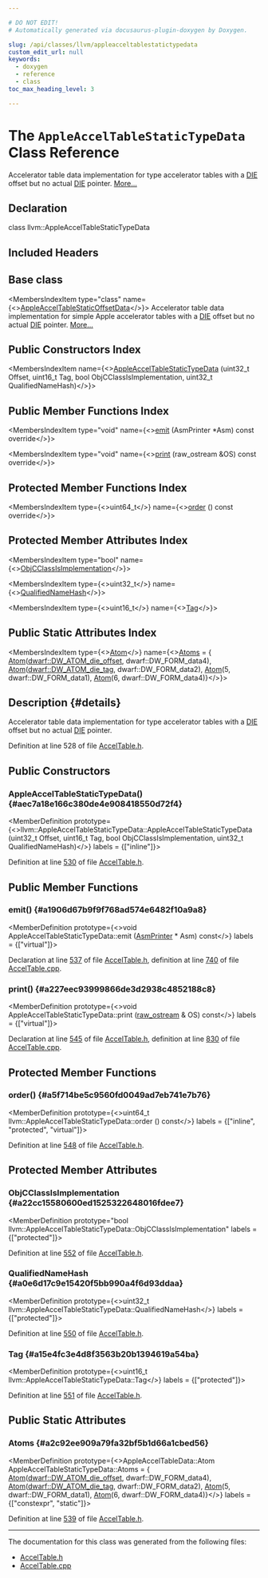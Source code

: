 ```yaml
---

# DO NOT EDIT!
# Automatically generated via docusaurus-plugin-doxygen by Doxygen.

slug: /api/classes/llvm/appleacceltablestatictypedata
custom_edit_url: null
keywords:
  - doxygen
  - reference
  - class
toc_max_heading_level: 3

---
```





# The `AppleAccelTableStaticTypeData` Class Reference

<DoxygenPage pluginConfig={pluginConfig}>

Accelerator table data implementation for type accelerator tables with a <a href="/docs/api/classes/llvm/die">DIE</a> offset but no actual <a href="/docs/api/classes/llvm/die">DIE</a> pointer. <a href="#details">More...</a>

## Declaration

<CodeBlock>class llvm::AppleAccelTableStaticTypeData</CodeBlock>

## Included Headers

<IncludesList>
<IncludesListItem
  filePath="llvm/CodeGen/AccelTable.h"
  permalink="/docs/api/files/include/include/llvm/include/llvm/codegen/acceltable-h"
  isLocal="true" />
</IncludesList>

## Base class

<MembersIndex>

<MembersIndexItem
  type="class"
  name={<><a href="/docs/api/classes/llvm/appleacceltablestaticoffsetdata">AppleAccelTableStaticOffsetData</a></>}>
Accelerator table data implementation for simple Apple accelerator tables with a <a href="/docs/api/classes/llvm/die">DIE</a> offset but no actual <a href="/docs/api/classes/llvm/die">DIE</a> pointer. <a href="/docs/api/classes/llvm/appleacceltablestaticoffsetdata/#details">More...</a>
</MembersIndexItem>

</MembersIndex>

## Public Constructors Index

<MembersIndex>

<MembersIndexItem
  name={<><a href="#aec7a18e166c380de4e908418550d72f4">AppleAccelTableStaticTypeData</a> (uint32&#95;t Offset, uint16&#95;t Tag, bool ObjCClassIsImplementation, uint32&#95;t QualifiedNameHash)</>}>
</MembersIndexItem>

</MembersIndex>

## Public Member Functions Index

<MembersIndex>

<MembersIndexItem
  type="void"
  name={<><a href="#a1906d67b9f9f768ad574e6482f10a9a8">emit</a> (AsmPrinter &#42;Asm) const override</>}>
</MembersIndexItem>

<MembersIndexItem
  type="void"
  name={<><a href="#a227eec93999866de3d2938c4852188c8">print</a> (raw&#95;ostream &amp;OS) const override</>}>
</MembersIndexItem>

</MembersIndex>

## Protected Member Functions Index

<MembersIndex>

<MembersIndexItem
  type={<>uint64&#95;t</>}
  name={<><a href="#a5f714be5c9560fd0049ad7eb741e7b76">order</a> () const override</>}>
</MembersIndexItem>

</MembersIndex>

## Protected Member Attributes Index

<MembersIndex>

<MembersIndexItem
  type="bool"
  name={<><a href="#a22cc15580600ed1525322648016fdee7">ObjCClassIsImplementation</a></>}>
</MembersIndexItem>

<MembersIndexItem
  type={<>uint32&#95;t</>}
  name={<><a href="#a0e6d17c9e15420f5bb990a4f6d93ddaa">QualifiedNameHash</a></>}>
</MembersIndexItem>

<MembersIndexItem
  type={<>uint16&#95;t</>}
  name={<><a href="#a15e4fc3e4d8f3563b20b1394619a54ba">Tag</a></>}>
</MembersIndexItem>

</MembersIndex>

## Public Static Attributes Index

<MembersIndex>

<MembersIndexItem
  type={<><a href="/docs/api/structs/llvm/appleacceltabledata/atom">Atom</a></>}
  name={<><a href="#a2c92ee909a79fa32bf5b1d66a1cbed56">Atoms</a> = &#123;
      <a href="/docs/api/structs/llvm/appleacceltabledata/atom">Atom</a>(<a href="/docs/api/namespaces/llvm/dwarf/#addd759aec534bc0671ea60c8e9779e5da729ef8a54240d5ae532c7261914cae96">dwarf::DW&#95;ATOM&#95;die&#95;offset</a>, dwarf::DW&#95;FORM&#95;data4),
      <a href="/docs/api/structs/llvm/appleacceltabledata/atom">Atom</a>(<a href="/docs/api/namespaces/llvm/dwarf/#addd759aec534bc0671ea60c8e9779e5da297d590afe629760c5523b1a3e907941">dwarf::DW&#95;ATOM&#95;die&#95;tag</a>, dwarf::DW&#95;FORM&#95;data2),
      <a href="/docs/api/structs/llvm/appleacceltabledata/atom">Atom</a>(5, dwarf::DW&#95;FORM&#95;data1), <a href="/docs/api/structs/llvm/appleacceltabledata/atom">Atom</a>(6, dwarf::DW&#95;FORM&#95;data4)&#125;</>}>
</MembersIndexItem>

</MembersIndex>

## Description {#details}

Accelerator table data implementation for type accelerator tables with a <a href="/docs/api/classes/llvm/die">DIE</a> offset but no actual <a href="/docs/api/classes/llvm/die">DIE</a> pointer.

Definition at line 528 of file <a href="/docs/api/files/include/include/llvm/include/llvm/codegen/acceltable-h">AccelTable.h</a>.

<SectionDefinition>

## Public Constructors

### AppleAccelTableStaticTypeData() {#aec7a18e166c380de4e908418550d72f4}

<MemberDefinition
  prototype={<>llvm::AppleAccelTableStaticTypeData::AppleAccelTableStaticTypeData (uint32&#95;t Offset, uint16&#95;t Tag, bool ObjCClassIsImplementation, uint32&#95;t QualifiedNameHash)</>}
  labels = {["inline"]}>

Definition at line <a href="/docs/api/files/include/include/llvm/include/llvm/codegen/acceltable-h/#l00530">530</a> of file <a href="/docs/api/files/include/include/llvm/include/llvm/codegen/acceltable-h">AccelTable.h</a>.
</MemberDefinition>

</SectionDefinition>

<SectionDefinition>

## Public Member Functions

### emit() {#a1906d67b9f9f768ad574e6482f10a9a8}

<MemberDefinition
  prototype={<>void AppleAccelTableStaticTypeData::emit (<a href="/docs/api/classes/llvm/asmprinter">AsmPrinter</a> &#42; Asm) const</>}
  labels = {["virtual"]}>

Declaration at line <a href="/docs/api/files/include/include/llvm/include/llvm/codegen/acceltable-h/#l00537">537</a> of file <a href="/docs/api/files/include/include/llvm/include/llvm/codegen/acceltable-h">AccelTable.h</a>, definition at line <a href="/docs/api/files/lib/lib/codegen/lib/codegen/asmprinter/acceltable-cpp/#l00740">740</a> of file <a href="/docs/api/files/lib/lib/codegen/lib/codegen/asmprinter/acceltable-cpp">AccelTable.cpp</a>.
</MemberDefinition>

### print() {#a227eec93999866de3d2938c4852188c8}

<MemberDefinition
  prototype={<>void AppleAccelTableStaticTypeData::print (<a href="/docs/api/classes/llvm/raw-ostream">raw&#95;ostream</a> &amp; OS) const</>}
  labels = {["virtual"]}>

Declaration at line <a href="/docs/api/files/include/include/llvm/include/llvm/codegen/acceltable-h/#l00545">545</a> of file <a href="/docs/api/files/include/include/llvm/include/llvm/codegen/acceltable-h">AccelTable.h</a>, definition at line <a href="/docs/api/files/lib/lib/codegen/lib/codegen/asmprinter/acceltable-cpp/#l00830">830</a> of file <a href="/docs/api/files/lib/lib/codegen/lib/codegen/asmprinter/acceltable-cpp">AccelTable.cpp</a>.
</MemberDefinition>

</SectionDefinition>

<SectionDefinition>

## Protected Member Functions

### order() {#a5f714be5c9560fd0049ad7eb741e7b76}

<MemberDefinition
  prototype={<>uint64&#95;t llvm::AppleAccelTableStaticTypeData::order () const</>}
  labels = {["inline", "protected", "virtual"]}>

Definition at line <a href="/docs/api/files/include/include/llvm/include/llvm/codegen/acceltable-h/#l00548">548</a> of file <a href="/docs/api/files/include/include/llvm/include/llvm/codegen/acceltable-h">AccelTable.h</a>.
</MemberDefinition>

</SectionDefinition>

<SectionDefinition>

## Protected Member Attributes

### ObjCClassIsImplementation {#a22cc15580600ed1525322648016fdee7}

<MemberDefinition
  prototype="bool llvm::AppleAccelTableStaticTypeData::ObjCClassIsImplementation"
  labels = {["protected"]}>

Definition at line <a href="/docs/api/files/include/include/llvm/include/llvm/codegen/acceltable-h/#l00552">552</a> of file <a href="/docs/api/files/include/include/llvm/include/llvm/codegen/acceltable-h">AccelTable.h</a>.
</MemberDefinition>

### QualifiedNameHash {#a0e6d17c9e15420f5bb990a4f6d93ddaa}

<MemberDefinition
  prototype={<>uint32&#95;t llvm::AppleAccelTableStaticTypeData::QualifiedNameHash</>}
  labels = {["protected"]}>

Definition at line <a href="/docs/api/files/include/include/llvm/include/llvm/codegen/acceltable-h/#l00550">550</a> of file <a href="/docs/api/files/include/include/llvm/include/llvm/codegen/acceltable-h">AccelTable.h</a>.
</MemberDefinition>

### Tag {#a15e4fc3e4d8f3563b20b1394619a54ba}

<MemberDefinition
  prototype={<>uint16&#95;t llvm::AppleAccelTableStaticTypeData::Tag</>}
  labels = {["protected"]}>

Definition at line <a href="/docs/api/files/include/include/llvm/include/llvm/codegen/acceltable-h/#l00551">551</a> of file <a href="/docs/api/files/include/include/llvm/include/llvm/codegen/acceltable-h">AccelTable.h</a>.
</MemberDefinition>

</SectionDefinition>

<SectionDefinition>

## Public Static Attributes

### Atoms {#a2c92ee909a79fa32bf5b1d66a1cbed56}

<MemberDefinition
  prototype={<>AppleAccelTableData::Atom AppleAccelTableStaticTypeData::Atoms = &#123;
      <a href="/docs/api/structs/llvm/appleacceltabledata/atom">Atom</a>(<a href="/docs/api/namespaces/llvm/dwarf/#addd759aec534bc0671ea60c8e9779e5da729ef8a54240d5ae532c7261914cae96">dwarf::DW&#95;ATOM&#95;die&#95;offset</a>, dwarf::DW&#95;FORM&#95;data4),
      <a href="/docs/api/structs/llvm/appleacceltabledata/atom">Atom</a>(<a href="/docs/api/namespaces/llvm/dwarf/#addd759aec534bc0671ea60c8e9779e5da297d590afe629760c5523b1a3e907941">dwarf::DW&#95;ATOM&#95;die&#95;tag</a>, dwarf::DW&#95;FORM&#95;data2),
      <a href="/docs/api/structs/llvm/appleacceltabledata/atom">Atom</a>(5, dwarf::DW&#95;FORM&#95;data1), <a href="/docs/api/structs/llvm/appleacceltabledata/atom">Atom</a>(6, dwarf::DW&#95;FORM&#95;data4)&#125;</>}
  labels = {["constexpr", "static"]}>

Definition at line <a href="/docs/api/files/include/include/llvm/include/llvm/codegen/acceltable-h/#l00539">539</a> of file <a href="/docs/api/files/include/include/llvm/include/llvm/codegen/acceltable-h">AccelTable.h</a>.
</MemberDefinition>

</SectionDefinition>

<hr/>

The documentation for this class was generated from the following files:

<ul>
<li><a href="/docs/api/files/include/include/llvm/include/llvm/codegen/acceltable-h">AccelTable.h</a></li>
<li><a href="/docs/api/files/lib/lib/codegen/lib/codegen/asmprinter/acceltable-cpp">AccelTable.cpp</a></li>
</ul>

</DoxygenPage>
